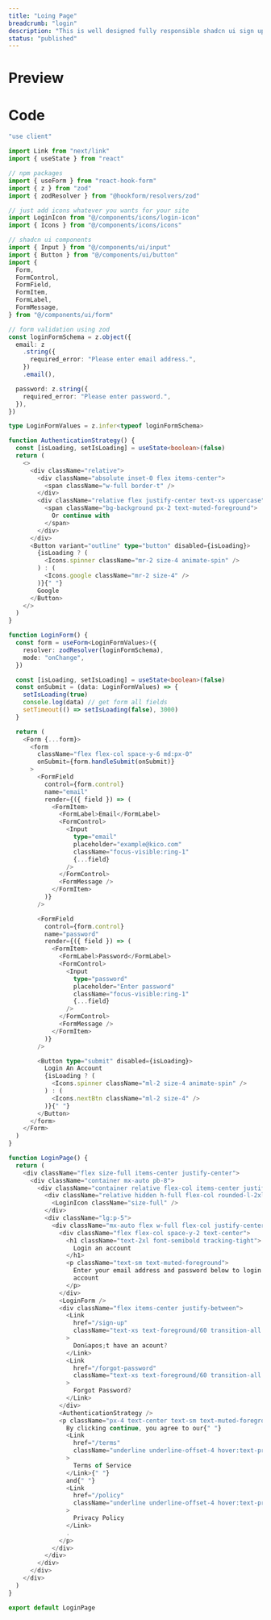 ```yaml
---
title: "Loing Page"
breadcrumb: "login"
description: "This is well designed fully responsible shadcn ui sign up page. Just copy and paste in your app."
status: "published"
---
```


# Preview

<ComponentPreview name="login-demo" />

# Code

```ts title="components/login.tsx" showLineNumber
"use client"

import Link from "next/link"
import { useState } from "react"

// npm packages
import { useForm } from "react-hook-form"
import { z } from "zod"
import { zodResolver } from "@hookform/resolvers/zod"

// just add icons whatever you wants for your site
import LoginIcon from "@/components/icons/login-icon"
import { Icons } from "@/components/icons/icons"

// shadcn ui components
import { Input } from "@/components/ui/input"
import { Button } from "@/components/ui/button"
import {
  Form,
  FormControl,
  FormField,
  FormItem,
  FormLabel,
  FormMessage,
} from "@/components/ui/form"

// form validation using zod
const loginFormSchema = z.object({
  email: z
    .string({
      required_error: "Please enter email address.",
    })
    .email(),

  password: z.string({
    required_error: "Please enter password.",
  }),
})

type LoginFormValues = z.infer<typeof loginFormSchema>

function AuthenticationStrategy() {
  const [isLoading, setIsLoading] = useState<boolean>(false)
  return (
    <>
      <div className="relative">
        <div className="absolute inset-0 flex items-center">
          <span className="w-full border-t" />
        </div>
        <div className="relative flex justify-center text-xs uppercase">
          <span className="bg-background px-2 text-muted-foreground">
            Or continue with
          </span>
        </div>
      </div>
      <Button variant="outline" type="button" disabled={isLoading}>
        {isLoading ? (
          <Icons.spinner className="mr-2 size-4 animate-spin" />
        ) : (
          <Icons.google className="mr-2 size-4" />
        )}{" "}
        Google
      </Button>
    </>
  )
}

function LoginForm() {
  const form = useForm<LoginFormValues>({
    resolver: zodResolver(loginFormSchema),
    mode: "onChange",
  })

  const [isLoading, setIsLoading] = useState<boolean>(false)
  const onSubmit = (data: LoginFormValues) => {
    setIsLoading(true)
    console.log(data) // get form all fields
    setTimeout(() => setIsLoading(false), 3000)
  }

  return (
    <Form {...form}>
      <form
        className="flex flex-col space-y-6 md:px-0"
        onSubmit={form.handleSubmit(onSubmit)}
      >
        <FormField
          control={form.control}
          name="email"
          render={({ field }) => (
            <FormItem>
              <FormLabel>Email</FormLabel>
              <FormControl>
                <Input
                  type="email"
                  placeholder="example@kico.com"
                  className="focus-visible:ring-1"
                  {...field}
                />
              </FormControl>
              <FormMessage />
            </FormItem>
          )}
        />

        <FormField
          control={form.control}
          name="password"
          render={({ field }) => (
            <FormItem>
              <FormLabel>Password</FormLabel>
              <FormControl>
                <Input
                  type="password"
                  placeholder="Enter password"
                  className="focus-visible:ring-1"
                  {...field}
                />
              </FormControl>
              <FormMessage />
            </FormItem>
          )}
        />

        <Button type="submit" disabled={isLoading}>
          Login An Account
          {isLoading ? (
            <Icons.spinner className="ml-2 size-4 animate-spin" />
          ) : (
            <Icons.nextBtn className="ml-2 size-4" />
          )}{" "}
        </Button>
      </form>
    </Form>
  )
}

function LoginPage() {
  return (
    <div className="flex size-full items-center justify-center">
      <div className="container mx-auto pb-8">
        <div className="container relative flex-col items-center justify-center p-0 md:grid lg:max-w-none lg:grid-cols-2">
          <div className="relative hidden h-full flex-col rounded-l-2xl border-r lg:flex lg:p-5">
            <LoginIcon className="size-full" />
          </div>
          <div className="lg:p-5">
            <div className="mx-auto flex w-full flex-col justify-center space-y-6 sm:w-[400px]">
              <div className="flex flex-col space-y-2 text-center">
                <h1 className="text-2xl font-semibold tracking-tight">
                  Login an account
                </h1>
                <p className="text-sm text-muted-foreground">
                  Enter your email address and password below to login your
                  account
                </p>
              </div>
              <LoginForm />
              <div className="flex items-center justify-between">
                <Link
                  href="/sign-up"
                  className="text-xs text-foreground/60 transition-all hover:text-foreground md:text-sm"
                >
                  Don&apos;t have an acount?
                </Link>
                <Link
                  href="/forgot-password"
                  className="text-xs text-foreground/60 transition-all hover:text-foreground md:text-sm"
                >
                  Forgot Password?
                </Link>
              </div>
              <AuthenticationStrategy />
              <p className="px-4 text-center text-sm text-muted-foreground">
                By clicking continue, you agree to our{" "}
                <Link
                  href="/terms"
                  className="underline underline-offset-4 hover:text-primary"
                >
                  Terms of Service
                </Link>{" "}
                and{" "}
                <Link
                  href="/policy"
                  className="underline underline-offset-4 hover:text-primary"
                >
                  Privacy Policy
                </Link>
                .
              </p>
            </div>
          </div>
        </div>
      </div>
    </div>
  )
}

export default LoginPage

```

